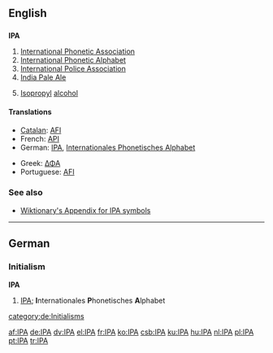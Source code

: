 {{see|ipa}}
==English==

==={{initialism}}===
'''IPA'''

# [[International Phonetic Association]]
# [[International Phonetic Alphabet]]
# [[International Police Association]]
# [[India Pale Ale]]
# {{organic compound}} [[isopropyl|Isopropyl]] [[alcohol]]

====Translations====
{{trans-top|International Phonetic Alphabet}}
*[[Catalan]]: [[AFI]]
*French: [[API]]
*German: [[IPA#German|IPA]], [[Internationales Phonetisches Alphabet]] {{n}}
{{trans-mid}}
*Greek: [[ΔΦΑ]]
*Portuguese: [[AFI]]
{{trans-bottom}}

===See also===
*[[Wiktionary:About International Phonetic Alphabet|Wiktionary's Appendix for IPA symbols]]

----

==German==

===Initialism===
'''IPA'''

#[[IPA#English|IPA]]; '''I'''nternationales '''P'''honetisches '''A'''lphabet

[[category:de:Initialisms]]

[[af:IPA]]
[[de:IPA]]
[[dv:IPA]]
[[el:IPA]]
[[fr:IPA]]
[[ko:IPA]]
[[csb:IPA]]
[[ku:IPA]]
[[hu:IPA]]
[[nl:IPA]]
[[pl:IPA]]
[[pt:IPA]]
[[tr:IPA]]